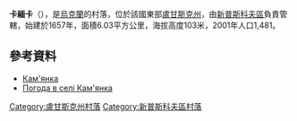 {{coord|49|38|0|N|39|21|37|E|scale:100000|display=title}}

'''卡緬卡'''（{{lang-uk|Кам'янка}}），是[[烏克蘭|烏克蘭]]的村落，位於該國東部[[盧甘斯克州|盧甘斯克州]]，由[[新普斯科夫區|新普斯科夫區]]負責管轄，始建於1657年，面積6.03平方公里，海拔高度103米，2001年人口1,481。

==參考資料==
* [http://w1.c1.rada.gov.ua/pls/z7502/A005?rdat1=08.11.2011&rf7571=18338 Кам'янка]{{dead link|date=2017年11月 |bot=InternetArchiveBot |fix-attempted=yes }}
* [http://weather.in.ua/ua/lyganskaja/9952 Погода в селі Кам'янка] {{Wayback|url=http://weather.in.ua/ua/lyganskaja/9952 |date=20111220032830 }}

{{DEFAULTSORT:Кам'янка}}
[[Category:盧甘斯克州村落|Category:盧甘斯克州村落]]
[[Category:新普斯科夫區村落|Category:新普斯科夫區村落]]


{{Luhansk-geo-stub}}
